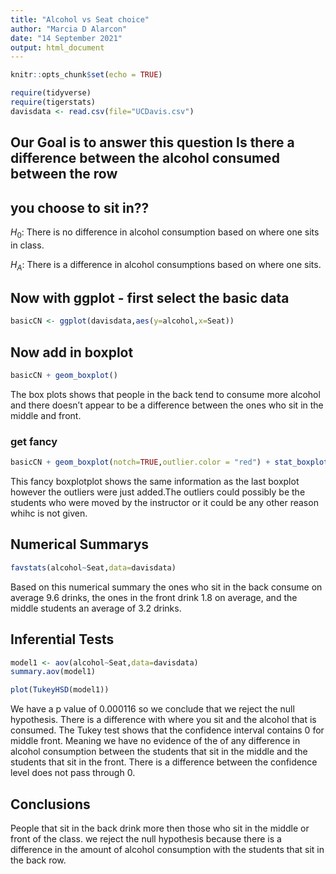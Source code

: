```yaml
---
title: "Alcohol vs Seat choice"
author: "Marcia D Alarcon"
date: "14 September 2021"
output: html_document
---
```


```r
knitr::opts_chunk$set(echo = TRUE)
```

```r
require(tidyverse)
require(tigerstats)
davisdata <- read.csv(file="UCDavis.csv")
```
## Our Goal is to answer this question Is there a difference between the alcohol consumed between the row
## you choose to sit in??

$H_0$: There is no difference in alcohol consumption based on where one sits in class.

$H_A$: There is a difference in alcohol consumptions based on where one sits.

## Now with ggplot - first select the basic data

```r
basicCN <- ggplot(davisdata,aes(y=alcohol,x=Seat))
```
## Now add in boxplot

```r
basicCN + geom_boxplot()
```
  
The box plots shows that people in the back tend to consume more alcohol and there doesn't appear to be a difference between the ones who sit in the middle and front.
  
### get fancy  

```r
basicCN + geom_boxplot(notch=TRUE,outlier.color = "red") + stat_boxplot(geom ='errorbar') + labs(title="Fancy notch boxplot \n with 2 lines")
```

This fancy boxplotplot shows the same information as the last boxplot however the outliers were just added.The outliers could possibly be the students who were moved by the instructor or it could be any other reason whihc is not given.

## Numerical Summarys 

```r
favstats(alcohol~Seat,data=davisdata)
```

Based on this numerical summary the ones who sit in the back consume on average 9.6 drinks, the ones in the front drink 1.8 on average, and the middle students an average of 3.2 drinks. 

## Inferential Tests

```r
model1 <- aov(alcohol~Seat,data=davisdata)
summary.aov(model1)
```

```r
plot(TukeyHSD(model1))
```

We have a p value of 0.000116 so we conclude that we reject the null hypothesis. There is a difference with where you sit and the alcohol that is consumed. The Tukey test shows that the confidence interval contains 0 for middle front. Meaning we have no evidence of the of any difference in alcohol consumption between the students that sit in the middle and the students that sit in the front. There is a difference between the confidence level does not pass through 0. 

## Conclusions

People that sit in the back drink more then those who sit in the middle or front of the class. we reject the null hypothesis because there is a difference in the amount of alcohol consumption with the students that sit in the back row.
